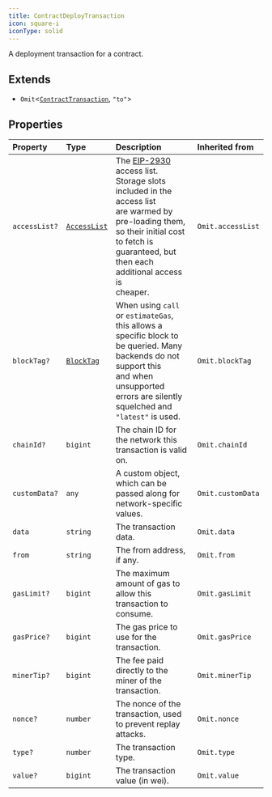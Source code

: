 ```yaml
---
title: ContractDeployTransaction
icon: square-i
iconType: solid
---
```


A deployment transaction for a contract.

## Extends

- `Omit`\<[`ContractTransaction`](/sdk/content/interfaces/ContractTransaction), `"to"`\>

## Properties

| Property | Type | Description | Inherited from |
| :------ | :------ | :------ | :------ |
| `accessList?` | [`AccessList`](/sdk/content/type-aliases/AccessList) | The [EIP-2930](https://eips.ethereum.org/EIPS/eip-2930) access list. Storage slots included in the access list<br />are warmed by pre-loading them, so their initial cost to fetch is guaranteed, but then each additional access is<br />cheaper. | `Omit.accessList` |
| `blockTag?` | [`BlockTag`](/sdk/content/type-aliases/BlockTag) | When using `call` or `estimateGas`, this allows a specific block to be queried. Many backends do not support this<br />and when unsupported errors are silently squelched and `"latest"` is used. | `Omit.blockTag` |
| `chainId?` | `bigint` | The chain ID for the network this transaction is valid on. | `Omit.chainId` |
| `customData?` | `any` | A custom object, which can be passed along for network-specific values. | `Omit.customData` |
| `data` | `string` | The transaction data. | `Omit.data` |
| `from` | `string` | The from address, if any. | `Omit.from` |
| `gasLimit?` | `bigint` | The maximum amount of gas to allow this transaction to consume. | `Omit.gasLimit` |
| `gasPrice?` | `bigint` | The gas price to use for the transaction. | `Omit.gasPrice` |
| `minerTip?` | `bigint` | The fee paid directly to the miner of the transaction. | `Omit.minerTip` |
| `nonce?` | `number` | The nonce of the transaction, used to prevent replay attacks. | `Omit.nonce` |
| `type?` | `number` | The transaction type. | `Omit.type` |
| `value?` | `bigint` | The transaction value (in wei). | `Omit.value` |
